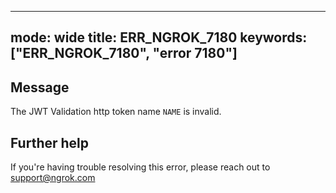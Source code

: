 
---
mode: wide
title: ERR_NGROK_7180
keywords: ["ERR_NGROK_7180", "error 7180"]
---

## Message
The JWT Validation http token name `NAME` is invalid.




## Further help
If you're having trouble resolving this error, please reach out to [support@ngrok.com](mailto:support@ngrok.com?subject=Help%20with%20ERR_NGROK_7180)


